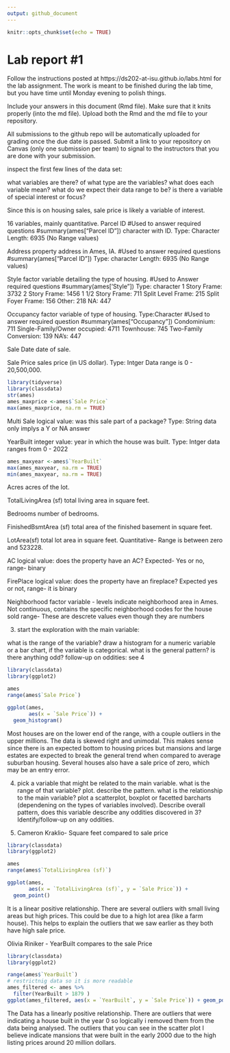 ```yaml
---
output: github_document
---
```


<!-- README.md is generated from README.Rmd. Please edit the README.Rmd file -->


```r
knitr::opts_chunk$set(echo = TRUE)
```

# Lab report #1

Follow the instructions posted at https://ds202-at-isu.github.io/labs.html for the lab assignment. The work is meant to be finished during the lab time, but you have time until Monday evening to polish things.

Include your answers in this document (Rmd file). Make sure that it knits properly (into the md file). Upload both the Rmd and the md file to your repository.  

All submissions to the github repo will be automatically uploaded for grading once the due date is passed.
Submit a link to your repository on Canvas (only one submission per team) to signal to the instructors that you are done with your submission.

inspect the first few lines of the data set:

what variables are there? of what type are the variables? what does each variable mean? what do we expect their data range to be?
is there a variable of special interest or focus?

Since this is on housing sales, sale price is likely a variable of interest.

16 variables, mainly quantitative.
Parcel ID
#Used to answer required questions
#summary(ames["Parcel ID"])
character with ID.
Type: Character
Length: 6935 (No Range values)

Address
property address in Ames, IA.
#Used to answer required questions
#summary(ames["Parcel ID"])
Type: character
Length: 6935 (No Range values)

Style
factor variable detailing the type of housing.
#Used to Answer required questions
#summary(ames['Style"])
Type: character
1 Story Frame: 3732
2 Story Frame: 1456
1 1/2 Story Frame: 711
Split Level Frame: 215
Split Foyer Frame: 156
Other: 218
NA: 447

Occupancy
factor variable of type of housing.
Type:Character
#Used to answer required question
#summary(ames["Occupancy"])
Condominium: 711
Single-Family/Owner occupied: 4711
Townhouse: 745
Two-Family Conversion: 139
NA's: 447

Sale Date
date of sale.

Sale Price
sales price (in US dollar).
Type: Intger 
Data range is 0 - 20,500,000. 
```r
library(tidyverse)
library(classdata)
str(ames)
ames_maxprice <-ames$`Sale Price`
max(ames_maxprice, na.rm = TRUE)
```
  

Multi Sale
logical value: was this sale part of a package?
Type: String 
data only implys a Y or NA answer

YearBuilt
integer value: year in which the house was built.
Type: Intger
data ranges from 0 - 2022
```r
ames_maxyear <-ames$`YearBuilt`
max(ames_maxyear, na.rm = TRUE)
min(ames_maxyear, na.rm = TRUE)
```

Acres
acres of the lot.

TotalLivingArea (sf)
total living area in square feet.

Bedrooms
number of bedrooms.

FinishedBsmtArea (sf)
total area of the finished basement in square feet.

LotArea(sf)
total lot area in square feet.
Quantitative- Range is between zero and 523228.

AC
logical value: does the property have an AC?
Expected- Yes or no, range- binary

FirePlace
logical value: does the property have an fireplace?
Expected yes or not, range- it is binary

Neighborhood
factor variable - levels indicate neighborhood area in Ames.
Not continuous, contains the specific neighborhood codes for the house sold
range- These are descrete values even though they are numbers

3. start the exploration with the main variable:

what is the range of the variable? draw a histogram for a numeric variable or a bar chart, if the variable is categorical. what is the general pattern? is there anything odd?
follow-up on oddities: see 4


```r
library(classdata)
library(ggplot2)

ames
range(ames$`Sale Price`)

ggplot(ames,
       aes(x = `Sale Price`)) +
  geom_histogram()
```
Most houses are on the lower end of the range, with a couple outliers in the upper millions. The data is skewed right and unimodal. This makes sense since there is an expected bottom to housing prices but mansions and large estates are expected to break the general trend when compared to average suburban housing. Several houses also have a sale price of zero, which may be an entry error.

4. pick a variable that might be related to the main variable. what is the range of that variable? plot. describe the pattern.
what is the relationship to the main variable? plot a scatterplot, boxplot or facetted barcharts (dependening on the types of variables involved). Describe overall pattern, does this variable describe any oddities discovered in 3? Identify/follow-up on any oddities.


4. Cameron Kraklio- Square feet compared to sale price
```r
library(classdata)
library(ggplot2)

ames
range(ames$`TotalLivingArea (sf)`)

ggplot(ames,
       aes(x = `TotalLivingArea (sf)`, y = `Sale Price`)) +
  geom_point()
```
It is a linear positive relationship. There are several outliers with small living areas but high prices. This could be due to a high lot area (like a farm house). This helps to explain the outliers that we saw earlier as they both have high sale price.

Olivia Riniker - YearBuilt compares to the sale Price 
```r
library(classdata)
library(ggplot2)

range(ames$`YearBuilt`)
# restrictnig data so it is more readable 
ames_filtered <- ames %>%
  filter(YearBuilt > 1879 )
ggplot(ames_filtered, aes(x = `YearBuilt`, y = `Sale Price`)) + geom_point()
```

The Data has a linearly positive relationship. There are outliers that were indicating a house built in the year 0 so logically i removed them from the data being analysed. The outliers that you can see in the scatter plot I believe indicate mansions that were built in the early 2000 due to the high listing prices around 20 million dollars. 

